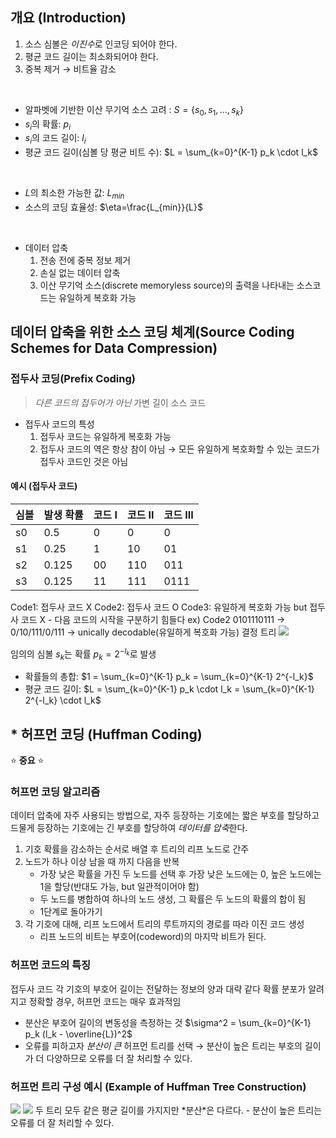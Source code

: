 ## 개요 (Introduction)
1. 소스 심볼은 *이진수*로 인코딩 되어야 한다.
2. 평균 코드 길이는 최소화되어야 한다.
3. 중복 제거 $\rightarrow$ 비트율 감소
<br/>

- 알파벳에 기반한 이산 무기억 소스 고려 : $S = \{s_0, s_1, \ldots, s_k\}$
- $s_i$의 확률: $p_{i}$
- $s_i$의 코드 길이: $l_i$
- 평균 코드 길이(심볼 당 평균 비트 수): $L = \sum_{k=0}^{K-1} p_k \cdot l_k$
<br/>

- $L$의 최소한 가능한 값: $L_{min}$
- 소스의 코딩 효율성: $\eta=\frac{L_{min}}{L}$
<br/>

- 데이터 압축
	1. 전송 전에 중복 정보 제거
	2. 손실 없는 데이터 압축
	3. 이산 무기억 소스(discrete memoryless source)의 출력을 나타내는 소스코드는 유일하게 복호화 가능

## 데이터 압축을 위한 소스 코딩 체계(Source Coding Schemes for Data Compression)
### 접두사 코딩(Prefix Coding)
> *다른 코드의 접두어가 아닌* 가변 길이 소스 코드
- 접두사 코드의 특성
	1. 접두사 코드는 유일하게 복호화 가능
	2. 접두사 코드의 역은 항상 참이 아님 → 모든 유일하게 복호화할 수 있는 코드가 접두사 코드인 것은 아님

#### 예시 (접두사 코드)
| 심볼 | 발생 확률 | 코드 I | 코드 II | 코드 III |
| --- | --- | --- | --- | --- |
| s0 | 0.5 | 0 | 0 | 0 |
| s1 | 0.25 | 1 | 10 | 01 |
| s2 | 0.125 | 00 | 110 | 011 |
| s3 | 0.125 | 11 | 111 | 0111 |

Code1: 접두사 코드 X
Code2: 접두사 코드 O
Code3: 유일하게 복호화 가능 but 접두사 코드 X - 다음 코드의 시작을 구분하기 힘들다
ex) Code2
0101110111 -> 0/10/111/0/111 -> unically decodable(유일하게 복호화 가능)
결정 트리
<Img src="/posts/240616-171024.png" width={300}/>

임의의 심볼 $s_k$는 확률 $p_k=2^{-l_k}$로 발생
- 확률들의 총합: $1 = \sum_{k=0}^{K-1} p_k = \sum_{k=0}^{K-1} 2^{-l_k}$
- 평균 코드 길이: $L = \sum_{k=0}^{K-1} p_k \cdot l_k = \sum_{k=0}^{K-1} 2^{-l_k} \cdot l_k$

## * 허프먼 코딩 (Huffman Coding)
⭐ **중요** ⭐
### 허프먼 코딩 알고리즘
데이터 압축에 자주 사용되는 방법으로, 자주 등장하는 기호에는 짧은 부호를 할당하고 드물게 등장하는 기호에는 긴 부호를 할당하여 *데이터를 압축*한다.

1. 기호 확률을 감소하는 순서로 배열 후 트리의 리프 노드로 간주
2. 노드가 하나 이상 남을 때 까지 다음을 반복
	- 가장 낮은 확률을 가진 두 노드를 선택 후 가장 낮은 노드에는 0, 높은 노드에는 1을 할당(반대도 가능, but 일관적이어야 함)
	- 두 노드를 병합하여 하나의 노드 생성, 그 확률은 두 노드의 확률의 합이 됨
	- 1단계로 돌아가기
3. 각 기호에 대해, 리프 노드에서 트리의 루트까지의 경로를 따라 이진 코드 생성
	- 리프 노드의 비트는 부호어(codeword)의 마지막 비트가 된다.

### 허프먼 코드의 특징
접두사 코드
각 기호의 부호어 길이는 전달하는 정보의 양과 대략 같다
확률 분포가 알려지고 정확할 경우, 허프먼 코드는 매우 효과적임
- 분산은 부호어 길이의 변동성을 측정하는 것
$\sigma^2 = \sum_{k=0}^{K-1} p_k (l_k - \overline{L})^2$
- 오류를 피하고자 *분산이 큰* 허프먼 트리를 선택
	→ 분산이 높은 트리는 부호의 길이가 더 다양하므로 오류를 더 잘 처리할 수 있다.

### 허프먼 트리 구성 예시 (Example of Huffman Tree Construction)
<Img src="/posts/240616-173003.png" width={300}/>
<Img src="/posts/240616-173305.png" width={300}/>
두 트리 모두 같은 평균 길이를 가지지만 *분산*은 다르다.
- 분산이 높은 트리는 오류를 더 잘 처리할 수 있다.
